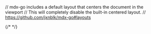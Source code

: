 // mdx-go includes a default layout that centers the document in the viewport
// This will completely disable the built-in centered layout.
// https://github.com/jxnblk/mdx-go#layouts

<Head>
  <title>Pedro Duarte 👊 Front end developer</title>
	{/* <link href="https://fonts.googleapis.com/css?family=Karla:700" rel="stylesheet" /> */}
	<link href="https://fonts.googleapis.com/css?family=Teko:700" rel="stylesheet" />
</Head>

<Readme />

